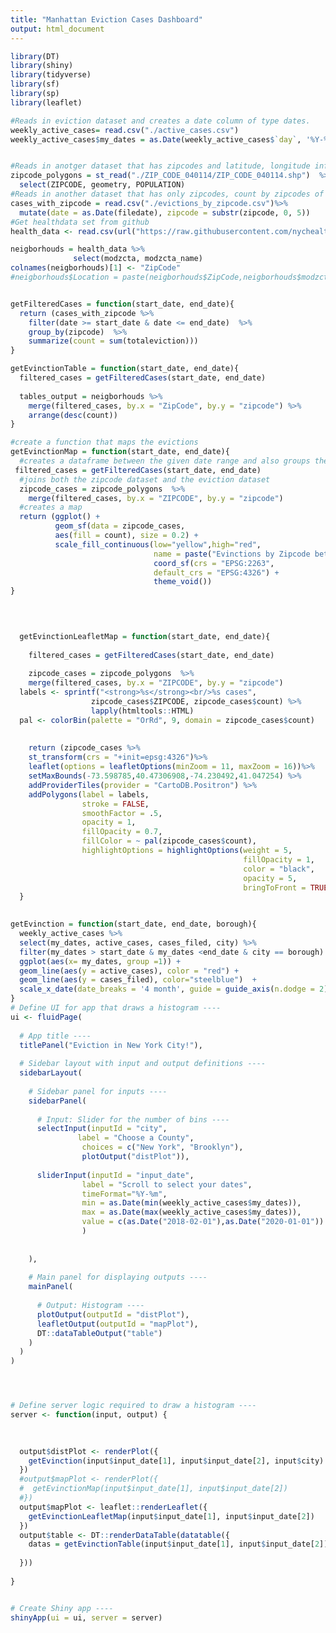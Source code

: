 ```yaml
---
title: "Manhattan Eviction Cases Dashboard"
output: html_document
---
```


```r
library(DT)
library(shiny)
library(tidyverse)
library(sf)
library(sp)
library(leaflet)

#Reads in eviction dataset and creates a date column of type dates. 
weekly_active_cases= read.csv("./active_cases.csv")
weekly_active_cases$my_dates = as.Date(weekly_active_cases$`day`, '%Y-%m-%d')


#Reads in anotger dataset that has zipcodes and latitude, longitude information
zipcode_polygons = st_read("./ZIP_CODE_040114/ZIP_CODE_040114.shp")  %>%
  select(ZIPCODE, geometry, POPULATION)
#Reads in another dataset that has only zipcodes, count by zipcodes of the eviction table.
cases_with_zipcode = read.csv("./evictions_by_zipcode.csv")%>%
  mutate(date = as.Date(filedate), zipcode = substr(zipcode, 0, 5))
#Get healthdata set from github
health_data <- read.csv(url("https://raw.githubusercontent.com/nychealth/coronavirus-data/master/latest/last7days-by-modzcta.csv"))

neigborhouds = health_data %>%
              select(modzcta, modzcta_name)
colnames(neigborhouds)[1] <- "ZipCode"
#neigborhouds$Location = paste(neigborhouds$ZipCode,neigborhouds$modzcta_name, sep = "<br/>")


getFilteredCases = function(start_date, end_date){
  return (cases_with_zipcode %>%
    filter(date >= start_date & date <= end_date)  %>%
    group_by(zipcode)  %>%
    summarize(count = sum(totaleviction)))
}

getEvinctionTable = function(start_date, end_date){
  filtered_cases = getFilteredCases(start_date, end_date)
  
  tables_output = neigborhouds %>%
    merge(filtered_cases, by.x = "ZipCode", by.y = "zipcode") %>%
    arrange(desc(count))
}

#create a function that maps the evictions
getEvinctionMap = function(start_date, end_date){
  #creates a dataframe between the given date range and also groups them by zipcode and and sums up the evictions
 filtered_cases = getFilteredCases(start_date, end_date)
  #joins both the zipcode dataset and the eviction dataset
  zipcode_cases = zipcode_polygons  %>%
    merge(filtered_cases, by.x = "ZIPCODE", by.y = "zipcode")
  #creates a map 
  return (ggplot() +
          geom_sf(data = zipcode_cases,
          aes(fill = count), size = 0.2) +
          scale_fill_continuous(low="yellow",high="red",
                                name = paste("Evinctions by Zipcode between", startDate, " and ", endDate)) +
                                coord_sf(crs = "EPSG:2263",
                                default_crs = "EPSG:4326") +
                                theme_void())
}

  
  

  getEvinctionLeafletMap = function(start_date, end_date){
    
    filtered_cases = getFilteredCases(start_date, end_date)
    
    zipcode_cases = zipcode_polygons  %>%
    merge(filtered_cases, by.x = "ZIPCODE", by.y = "zipcode")
  labels <- sprintf("<strong>%s</strong><br/>%s cases",
                  zipcode_cases$ZIPCODE, zipcode_cases$count) %>%
                  lapply(htmltools::HTML)
  pal <- colorBin(palette = "OrRd", 9, domain = zipcode_cases$count)
  
  
    return (zipcode_cases %>%
    st_transform(crs = "+init=epsg:4326")%>%
    leaflet(options = leafletOptions(minZoom = 11, maxZoom = 16))%>%
    setMaxBounds(-73.598785,40.47306908,-74.230492,41.047254) %>%
    addProviderTiles(provider = "CartoDB.Positron") %>%
    addPolygons(label = labels,
                stroke = FALSE,
                smoothFactor = .5,
                opacity = 1,
                fillOpacity = 0.7,
                fillColor = ~ pal(zipcode_cases$count),
                highlightOptions = highlightOptions(weight = 5,
                                                    fillOpacity = 1,
                                                    color = "black",
                                                    opacity = 5,
                                                    bringToFront = TRUE)))
  }
 

getEvinction = function(start_date, end_date, borough){
  weekly_active_cases %>% 
  select(my_dates, active_cases, cases_filed, city) %>% 
  filter(my_dates > start_date & my_dates <end_date & city == borough) %>% 
  ggplot(aes(x= my_dates, group =1)) +   
  geom_line(aes(y = active_cases), color = "red") + 
  geom_line(aes(y = cases_filed), color="steelblue")  + 
  scale_x_date(date_breaks = '4 month', guide = guide_axis(n.dodge = 2), date_labels = "%m-%y") 
}
# Define UI for app that draws a histogram ----
ui <- fluidPage(
  
  # App title ----
  titlePanel("Eviction in New York City!"),
  
  # Sidebar layout with input and output definitions ----
  sidebarLayout(
    
    # Sidebar panel for inputs ----
    sidebarPanel(
      
      # Input: Slider for the number of bins ----
      selectInput(inputId = "city", 
               label = "Choose a County", 
                choices = c("New York", "Brooklyn"), 
                plotOutput("distPlot")),
      
      sliderInput(inputId = "input_date", 
                label = "Scroll to select your dates",
                timeFormat="%Y-%m",
                min = as.Date(min(weekly_active_cases$my_dates)),
                max = as.Date(max(weekly_active_cases$my_dates)),
                value = c(as.Date("2018-02-01"),as.Date("2020-01-01"))
                )
      
      
    ),
    
    # Main panel for displaying outputs ----
    mainPanel(
      
      # Output: Histogram ----
      plotOutput(outputId = "distPlot"),
      leafletOutput(outputId = "mapPlot"),
      DT::dataTableOutput("table")
    )
  )
)




# Define server logic required to draw a histogram ----
server <- function(input, output) {
  
  

  output$distPlot <- renderPlot({
    getEvinction(input$input_date[1], input$input_date[2], input$city)
  })
  #output$mapPlot <- renderPlot({
  #  getEvinctionMap(input$input_date[1], input$input_date[2]) 
  #})
  output$mapPlot <- leaflet::renderLeaflet({
    getEvinctionLeafletMap(input$input_date[1], input$input_date[2]) 
  })
  output$table <- DT::renderDataTable(datatable({
    datas = getEvinctionTable(input$input_date[1], input$input_date[2])
    
  }))
  
}


# Create Shiny app ----
shinyApp(ui = ui, server = server)

```
